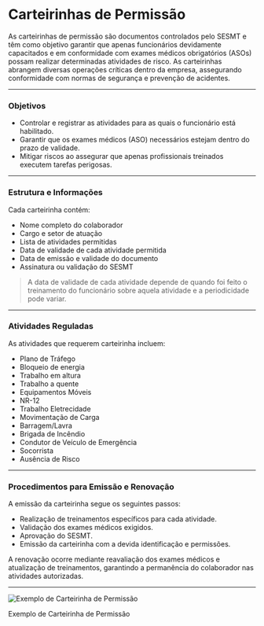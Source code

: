 # Carteirinhas de Permissão

As carteirinhas de permissão são documentos controlados pelo SESMT e têm como objetivo garantir que apenas funcionários devidamente capacitados e em conformidade com exames médicos obrigatórios (ASOs) possam realizar determinadas atividades de risco. As carteirinhas abrangem diversas operações críticas dentro da empresa, assegurando conformidade com normas de segurança e prevenção de acidentes.

---

### Objetivos

- Controlar e registrar as atividades para as quais o funcionário está habilitado.
- Garantir que os exames médicos (ASO) necessários estejam dentro do prazo de validade.
- Mitigar riscos ao assegurar que apenas profissionais treinados executem tarefas perigosas.

---

### Estrutura e Informações

Cada carteirinha contém:

- Nome completo do colaborador
- Cargo e setor de atuação
- Lista de atividades permitidas
- Data de validade de cada atividade permitida
- Data de emissão e validade do documento
- Assinatura ou validação do SESMT

> A data de validade de cada atividade depende de quando foi feito o treinamento do funcionário sobre aquela atividade e a periodicidade pode variar.

---

### Atividades Reguladas

As atividades que requerem carteirinha incluem:

- Plano de Tráfego
- Bloqueio de energia
- Trabalho em altura
- Trabalho a quente
- Equipamentos Móveis
- NR-12
- Trabalho Eletrecidade
- Movimentação de Carga
- Barragem/Lavra
- Brigada de Incêndio
- Condutor de Veículo de Emergência
- Socorrista
- Ausência de Risco

---

### Procedimentos para Emissão e Renovação

A emissão da carteirinha segue os seguintes passos:

- Realização de treinamentos específicos para cada atividade.
- Validação dos exames médicos exigidos.
- Aprovação do SESMT.
- Emissão da carteirinha com a devida identificação e permissões.

A renovação ocorre mediante reavaliação dos exames médicos e atualização de treinamentos, garantindo a permanência do colaborador nas atividades autorizadas.

---

![Exemplo de Carteirinha de Permissão](/components/images/cateirinhaPermissao.png)

Exemplo de Carteirinha de Permissão